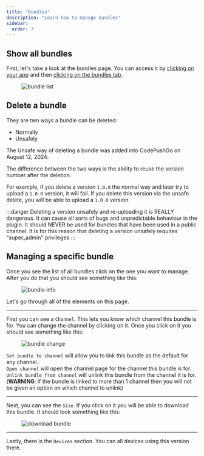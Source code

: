```yaml
---
title: "Bundles"
description: "Learn how to manage bundles"
sidebar:
  order: 7
---
```


## Show all bundles

First, let's take a look at the bundles page. You can access it by [clicking on your app](/docs/webapp/main-page) and then [clicking on the bundles tab](/docs/webapp/main-app-page).

<figure><img style="margin-left: auto; margin-right: auto" src="/bundles.webp" alt="bundle list" /><figcaption></figcaption></figure>

## Delete a bundle

They are two ways a bundle can be deleted:

 - Normally
 - Unsafely

The Unsafe way of deleting a bundle was added into CodePushGo on August 12, 2024.

The difference between the two ways is the ability to reuse the version number after the deletion.

For example, if you delete a version `1.0.0` the normal way and later try to upload a `1.0.0` version, it will fail.
If you delete this version via the unsafe delete, you will be able to upload a `1.0.0` version.

:::danger
Deleting a version unsafely and re-uploading it is REALLY dangerous.
It can cause all sorts of bugs and unpredictable behaviour in the plugin.
It should NEVER be used for bundles that have been used in a public channel.
It is for this reason that deleting a version unsafely requires "super_admin" privileges
:::

## Managing a specific bundle

Once you see the list of all bundles click on the one you want to manage. After you do that you should see something like this:

<figure><img style="margin-left: auto; margin-right: auto" src="/bundle-info.webp" alt="bundle info" /><figcaption></figcaption></figure>

Let's go through all of the elements on this page.

---

First you can see a `Channel`. This lets you know which channel this bundle is for. You can change the channel by clicking on it.
Once you click on it you should see something like this:

<figure><img style="margin-left: auto; margin-right: auto" src="/bundle-change.webp" alt="bundle change" /><figcaption></figcaption></figure>

`Set bundle to channel` will allow you to link this bundle as the default for any channel.\
`Open channel` will open the channel page for the channel this bundle is for.\
`Unlink bundle from channel` will unlink this bundle from the channel it is for. 
(**WARNING**: If the bundle is linked to more than 1 channel then you will not be given an option on which channel to unlink)

---

Next, you can see the `Size`. If you click on it you will be able to download this bundle.
It should look something like this:
<figure><img style="margin-left: auto; margin-right: auto" src="/download-bundle.webp" alt="download bundle" /><figcaption></figcaption></figure>

---

Lastly, there is the `Devices` section. You can all devices using this version there.
